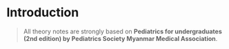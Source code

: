 # Introduction

> All theory notes are strongly based on **Pediatrics for undergraduates (2nd edition) by Pediatrics Society Myanmar Medical Association**.
